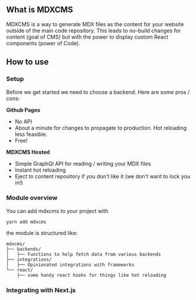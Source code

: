 
## What is MDXCMS

MDXCMS is a way to generate MDX files as the content for your website outside of the main code repository. This leads to no-build changes for content (goal of CMS) but with the power to display custom React components (power of Code). 

## How to use

### Setup

Before we get started we need to choose a backend. Here are some pros / cons:

**Github Pages**
- No API
- About a minute for changes to propagate to production. Hot reloading less feasible.
- Free!

**MDXCMS Hosted**
- Simple GraphQl API for reading / writing your MDX files
- Instant hot reloading
- Eject to content repository if you don't like it (we don't want to lock you in!) 

### Module overview

You can add mdxcms to your project with

```
yarn add mdxcms
```

the module is structured like:


```
mdxcms/
├── backends/
│   ├── Functions to help fetch data from various backends
├── integrations/
│   ├── Opinionated integrations with frameworks
└── react/
    ├── some handy react hooks for things like hot reloading
```

### Integrating with Next.js
